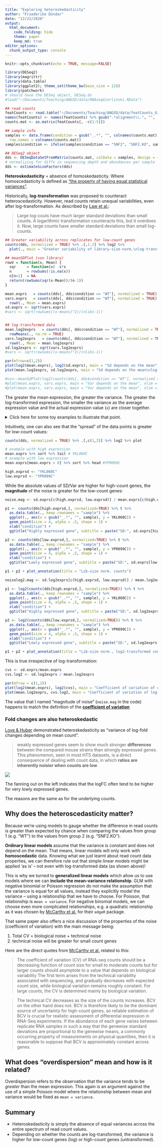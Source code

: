 ```yaml
---
title: "Exploring heteroskedasticity"
author: "Friederike Dündar"
date: "12/22/2020"
output:
  html_document:
    code_folding: hide
    theme: paper
    keep_md: true
editor_options: 
  chunk_output_type: console
---
```


```r
knitr::opts_chunk$set(echo = TRUE, message=FALSE)
```

```r
library(DESeq2)
library(magrittr)
library(data.table)
library(ggplot2); theme_set(theme_bw(base_size = 12))
library(patchwork)
# should have the DESeq object, DESeq.ds
#load("~/Documents/Teaching/ANGSD/data/RNAseqGierlinski.RData")
```

```r
## read counts
featCounts <- read.table("~/Documents/Teaching/ANGSD/data/featCounts_Gierlinski_genes.txt", header=TRUE, row.names = 1)
names(featCounts) <- names(featCounts) %>% gsub(".*alignment\\.", "", .) %>% gsub("_Aligned.*", "",.)
counts.mat <- as.matrix(featCounts[, -c(1:5)])

## sample info
samples <- data.frame(condition = gsub("_.*", "", colnames(counts.mat)),
  row.names = colnames(counts.mat))
samples$condition <- ifelse(samples$condition == "SNF2", "SNF2.KO", samples$condition)

## DESeq2 object
dds <- DESeqDataSetFromMatrix(counts.mat, colData = samples, design = ~condition)
# normalizing for diffs in sequencing depth and abundances per sample
dds <- estimateSizeFactors(dds) 
```

**Heteroskedasticity** = absence of homoskedasticity.
Where homoscedasticity is defined as ["the property of having equal statistical variances"](https://www.merriam-webster.com/dictionary/homoscedasticity).

Historically, **log-transformation** was proposed to counteract heteroscedasticity.
However, read counts retain unequal variabilities, even after log-transformation.
As described by [Law et al.](https://genomebiology.biomedcentral.com/articles/10.1186/gb-2014-15-2-r29):

> Large log-couts have much larger standard deviations than small counts.
> A logarithmic transformation counteracts this, but it overdoes it. Now, large counts have smaller standard deviations than small log-counts.

```r
## Greater variability across replicates for low-count genes
counts(dds, normalized = TRUE) %>% .[,1:2] %>% log2 %>% 
  plot(., main = "Greater variability of library-size-norm,\nlog-transformed counts for small count genes")
```

```r
## meanSDPlot (vsn library)
rowV = function(x, Mean) {
  sqr     = function(x)  x*x
  n       = rowSums(!is.na(x))
  n[n<1]  = NA
  return(rowSums(sqr(x-Mean))/(n-1))
}

mean.exprs   = counts(dds[, dds$condition == "WT"], normalized = TRUE) %>% rowMeans(., na.rm = TRUE)
vars.exprs   = counts(dds[, dds$condition == "WT"], normalized = TRUE) %>% 
  rowV(., Mean = mean.exprs)
sd.exprs <- sqrt(vars.exprs)
#vars <- sqrt(rowSums((x-means)^2)/(nlibs-1))


## log-transformed data
mean.log2exprs   = counts(dds[, dds$condition == "WT"], normalized = TRUE) %>% log2 %>%
  rowMeans(., na.rm = TRUE)
vars.log2exprs   = counts(dds[, dds$condition == "WT"], normalized = TRUE) %>% log2 %>%
  rowV(., Mean = mean.log2exprs)
sd.log2exprs <- sqrt(vars.log2exprs)
#vars <- sqrt(rowSums((x-means)^2)/(nlibs-1))

par(mfrow=c(1,2))
plot(log2(mean.exprs), log2(sd.exprs), main = "Sd depends on the mean", cex = .2, lwd = .1)
plot(mean.log2exprs, sd.log2exprs, main = "Sd depends on the mean\nlog-transformed counts", cex = .2, lwd = .1)

#vsn::meanSdPlot(log2(counts(dds[, dds$condition == "WT"], normalized =TRUE)))
#plot(mean.exprs, vars.exprs, main = "Var depends on the mean", xlim = c(0,1000), ylim = c(0, 2000))
#plot(mean.exprs, vars.exprs, main = "Var depends on the mean", xlim = c(0,20), ylim = c(0, 20))
```

The greater the mean expression, the greater the variance.
The greater the log-transformed expression, the smaller the variance as the average expression value and the actual expression value (`x`) are closer together.

<details>
  <summary>Click here for some toy examples to illustrate that point.</summary>

```r
1000 - 990
log2(1000) - log2(990)

10 - 9
log2(10) - log2(9)
```

</details>

Intuitively, one can also see that the "spread" of the data points is greater for low-count values:

```r
counts(dds, normalized = TRUE) %>% .[,c(1,2)] %>% log2 %>% plot
```

```r
# example with high expression 
mean.exprs %>% sort %>% tail # YKL060C
# example with low expression
mean.exprs[mean.exprs > 0] %>% sort %>% head #YPR099C
```
```r
high.exprsd <- "YKL060C"
low.exprsd <- "YPR099C"
```

While the absolute values of SD/Var are higher for high-count genes,
the **magnitude** of the noise is greater for the low-count genes:

```r
noise.mag <- sd.exprs[c(high.exprsd, low.exprsd)] / mean.exprs[c(high.exprsd, low.exprsd)]

p1 <- counts(dds[high.exprsd,], normalized=TRUE) %>% t %>% 
  as.data.table(., keep.rownames = "sample") %>% 
  ggplot(., aes(x = gsub("_.*", "", sample), y = YKL060C)) + 
  geom_point(size = 4, alpha = .5, shape = 1) + 
  xlab("condition") + 
  ggtitle("Highly expressed gene", subtitle = paste("SD:", sd.exprs[high.exprsd], "\nSD/mean:", noise.mag[high.exprsd]))

p2 <- counts(dds[low.exprsd,], normalized=TRUE) %>% t %>%
  as.data.table(., keep.rownames = "sample") %>%
  ggplot(., aes(x = gsub("_.*", "", sample), y = YPR099C)) +
  geom_point(size = 4, alpha = .5, shape = 1) + 
  xlab("condition") + 
  ggtitle("Lowly expressed gene", subtitle = paste("SD:", sd.exprs[low.exprsd], "\nSD/mean:", noise.mag[low.exprsd]))

p1 + p2 + plot_annotation(title = "Lib-size norm. counts")
```
```r
noiselog2.mag <- sd.log2exprs[c(high.exprsd, low.exprsd)] / mean.log2exprs[c(high.exprsd, low.exprsd)]

p1 <- log2(counts(dds[high.exprsd,], normalized=TRUE)) %>% t %>% 
  as.data.table(., keep.rownames = "sample") %>% 
  ggplot(., aes(x = gsub("_.*", "", sample), y = YKL060C)) + 
  geom_point(size = 4, alpha = .5, shape = 1) + 
  xlab("condition") + 
  ggtitle("Highly expressed gene", subtitle = paste("SD:", sd.log2exprs[high.exprsd], "\nSD/mean:", noiselog2.mag[high.exprsd]))

p2 <- log2(counts(dds[low.exprsd,], normalized=TRUE)) %>% t %>%
  as.data.table(., keep.rownames = "sample") %>%
  ggplot(., aes(x = gsub("_.*", "", sample), y = YPR099C)) +
  geom_point(size = 4, alpha = .5, shape = 1) + 
  xlab("condition") + 
  ggtitle("Lowly expressed gene", subtitle = paste("SD:", sd.log2exprs[low.exprsd], "\nSD/mean:", noiselog2.mag[low.exprsd]))

p1 + p2 + plot_annotation(title = "Lib-size norm., log2-transformed counts")
```

This is true irrespective of log-transformation:

```r
cvs <- sd.exprs/mean.exprs
cvs.log2 <- sd.log2exprs / mean.log2exprs

par(mfrow = c(1,2))
plot(log2(mean.exprs), log2(cvs), main = "Coefficient of variation of counts")
plot(mean.log2exprs, cvs.log2, main = "Coefficient of variation of log-transformed counts")
```


The value that I named "magnitude of noise" (`noise.mag` in the code) happens to match the definition of the [**coefficient of variation**](https://en.wikipedia.org/wiki/Coefficient_of_variation)

### Fold changes are also heteroskedastic

[Love & Huber](https://genomebiology.biomedcentral.com/articles/10.1186/s13059-014-0550-8) demonstrated heteroskedasticity as "variance of log-fold changes depending on mean count".

>weakly expressed genes seem to show much stronger **differences** between the compared mouse strains than strongly expressed genes. This phenomenon, seen in most HTS datasets, is a direct consequence of dealing with count data, in which **ratios are inherently noisier when counts are low**

![](https://media.springernature.com/full/springer-static/image/art%3A10.1186%2Fs13059-014-0550-8/MediaObjects/13059_2014_Article_550_Fig2_HTML.jpg)

The fanning out on the left indicates that the logFC often tend to be higher for very lowly expressed genes.

The reasons are the same as for the underlying counts.


## Why does the heteroscedasticity matter?

Because we're using models to gauge whether the difference in read counts is greater than expected by chance
when comparing the values from group 1 (e.g. "WT") to the values from group 2 (e.g. "SNF2.KO").

**Ordinary linear models** assume that the variance is constant and does not depend on the mean.
That means, linear models will only work with **homoscedastic** data.
Knowing what we just learnt about read count data properties, we can therefore rule out that simple linear models might be applied 'as is' -- not even with log-transformed data (as shown above)! 

This is why we turned to **generalized linear models** which allow us to use models where we can **include the mean-variance relationship**.
GLM with negative binomial or Poisson regression do not make the assumption that the variance is equal for all values, instead they explicitly model the variance -- using a relationship that we have to choose.
For Poisson, that relationship is `mean = variance`.
For negative binomial models, we can choose even more complicated relationships, e.g. a quadratic relationship as it was chosen by [McCarthy et al.](https://academic.oup.com/nar/article/40/10/4288/2411520) for their `edgeR` package.

That same paper also offers a nice discussion of the properties of the noise (coefficient of variation) with the main message being:

1. Total CV = biological noise + technical noise
2. technical noise will be greater for small count genes

Here are the direct quotes from [McCarthy et al.](https://academic.oup.com/nar/article/40/10/4288/2411520) related to this:

>The coefficient of variation (CV) of RNA-seq counts should be a decreasing function of count size for small to moderate counts but for larger counts should asymptote to a value that depends on biological variability
>The first term arises from the technical variability associated with sequencing, and gradually decreases with expected count size, while biological variation remains roughly constant. For large counts, the CV is determined mainly by biological variation.

>The technical CV decreases as the size of the counts increases. BCV on the other hand does not. BCV is therefore likely to be the dominant source of uncertainty for high-count genes, so reliable estimation of BCV is crucial for realistic assessment of differential expression in RNA-Seq experiments. If the abundance of each gene varies between replicate RNA samples in such a way that the genewise standard deviations are proportional to the genewise means, a commonly occurring property of measurements on physical quantities, then it is reasonable to suppose that BCV is approximately constant across genes.

## What does "overdispersion" mean and how is it related?

Overdispersion refers to the observation that the variance tends to be *greater* than the mean expression. 
This again is an argument against the use of a simple Poisson model where the relationship between mean and variance would be fixed as `mean = variance`. 

## Summary

* Heteroskedasticity is simply the absence of equal variances across the entire spectrum of read count values.
* Depending on whether the counts are log-transformed, the variance is higher for low-count genes (log) or high-count genes (untransformed).

